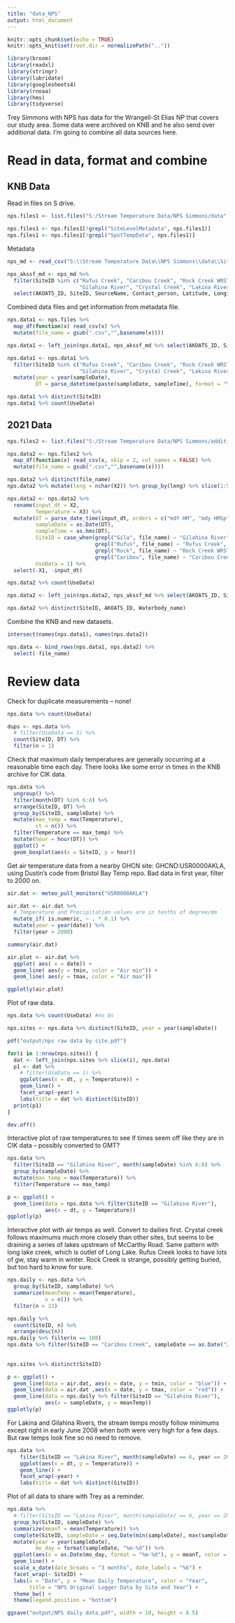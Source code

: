 ```yaml
---
title: "data_NPS"
output: html_document
---
```


```r
knitr::opts_chunk$set(echo = TRUE)
knitr::opts_knit$set(root.dir = normalizePath(".."))

library(broom)
library(readxl)
library(stringr)
library(lubridate)
library(googlesheets4)
library(rnoaa)
library(hms)
library(tidyverse)
```

Trey Simmons with NPS has data for the Wrangell-St Elias NP that covers our study area. Some data were archived on KNB and he also send over additional data. I'm going to combine all data sources here.

# Read in data, format and combine

##  KNB Data

Read in files on S drive.

```r
nps.files1 <- list.files("S:/Stream Temperature Data/NPS Simmons/data", pattern = ".csv", full.names = TRUE)

nps.files1 <- nps.files1[!grepl("SiteLevelMetadata", nps.files1)]
nps.files1 <- nps.files1[!grepl("SpotTempData", nps.files1)]
```

Metadata

```r
nps_md <- read_csv("S:\\Stream Temperature Data\\NPS Simmons\\data\\SiteLevelMetadata_Simmons.csv") 

nps_akssf_md <- nps_md %>% 
  filter(SiteID %in% c("Rufus Creek", "Caribou Creek", "Rock Creek WRST", 
                       "Gilahina River", "Crystal Creek", "Lakina River", "Long Lake Creek")) %>% 
  select(AKOATS_ID, SiteID, SourceName, Contact_person, Latitude, Longitude, Waterbody_name)

```

Combined data files and get information from metadata file.

```r
nps.data1 <- nps.files %>% 
  map_df(function(x) read_csv(x) %>% 
  mutate(file_name = gsub(".csv","",basename(x))))

nps.data1 <- left_join(nps.data1, nps_akssf_md %>% select(AKOATS_ID, SiteID, Waterbody_name))

nps.data1 <- nps.data1 %>% 
  filter(SiteID %in% c("Rufus Creek", "Caribou Creek", "Rock Creek WRST", 
                       "Gilahina River", "Crystal Creek", "Lakina River", "Long Lake Creek")) %>% 
  mutate(year = year(sampleDate),
         DT = parse_datetime(paste(sampleDate, sampleTime), format = "%Y-%m-%d %H:%M:%S")) 

nps.data1 %>% distinct(SiteID)
nps.data1 %>% count(UseData)
```

## 2021 Data

```r
nps.files2 <- list.files("S:/Stream Temperature Data/NPS Simmons/additional data 2021", pattern = ".csv", full.names = TRUE) 

nps.data2 <- nps.files2 %>% 
  map_df(function(x) read_csv(x, skip = 2, col_names = FALSE) %>% 
  mutate(file_name = gsub(".csv","",basename(x))))

nps.data2 %>% distinct(file_name)
nps.data2 %>% mutate(leng = nchar(X2)) %>% group_by(leng) %>% slice(1:5)

nps.data2 <- nps.data2 %>%
  rename(input_dt = X2,
         Temperature = X3) %>% 
  mutate(DT = parse_date_time(input_dt, orders = c("mdY HM", "mdy HMSp"), train = FALSE),
         sampleDate = as.Date(DT),
         sampleTime = as.hms(DT),
         SiteID = case_when(grepl("Gila", file_name) ~ "Gilahina River",
                            grepl("Rufus", file_name) ~ "Rufus Creek",
                            grepl("Rock", file_name) ~ "Rock Creek WRST",
                            grepl("Caribou", file_name) ~ "Caribou Creek"),
         UseData = 1) %>% 
  select(-X1, -input_dt) 

nps.data2 %>% count(UseData)

nps.data2 <- left_join(nps.data2, nps_akssf_md %>% select(AKOATS_ID, SiteID, Waterbody_name))

nps.data2 %>% distinct(SiteID, AKOATS_ID, Waterbody_name)

```
Combine the KNB and new datasets.

```r
intersect(names(nps.data1), names(nps.data2))

nps.data <- bind_rows(nps.data1, nps.data2) %>% 
  select(-file_name)

```


# Review data

Check for duplicate measurements -- none!

```r
nps.data %>% count(UseData)

dups <- nps.data %>% 
  # filter(UseData == 1) %>% 
  count(SiteID, DT) %>% 
  filter(n > 1)

```

Check that maximum daily temperatures are generally occurring at a reasonable time each day. There looks like some error in times in the KNB archive for CIK data.

```r
nps.data %>%  
  ungroup() %>% 
  filter(month(DT) %in% 6:8) %>% 
  arrange(SiteID, DT) %>% 
  group_by(SiteID, sampleDate) %>%
  mutate(max_temp = max(Temperature),
         ct = n()) %>% 
  filter(Temperature == max_temp) %>%
  mutate(hour = hour(DT)) %>% 
  ggplot() +
  geom_boxplot(aes(x = SiteID, y = hour))


```


Get air temperature data from a nearby GHCN site: GHCND:USR0000AKLA, using Dustin's code from Bristol Bay Temp repo. Bad data in first year, filter to 2000 on.

```r

air.dat <- meteo_pull_monitors("USR0000AKLA")  

air.dat <- air.dat %>% 
  # Temperature and Precipitation values are in tenths of degree/mm
  mutate_if( is.numeric, ~ . * 0.1) %>% 
  mutate(year = year(date)) %>% 
  filter(year > 2000)

summary(air.dat)

air.plot <- air.dat %>% 
  ggplot( aes( x = date)) +
  geom_line( aes(y = tmin, color = "Air min")) +
  geom_line( aes(y = tmax, color = "Air max")) 

ggplotly(air.plot) 

```


Plot of raw data.

```r
nps.data %>% count(UseData) #no 0s

nps.sites <- nps.data %>% distinct(SiteID, year = year(sampleDate))

pdf("output/nps raw data by site.pdf")

for(i in 1:nrow(nps.sites)) {
  dat <- left_join(nps.sites %>% slice(i), nps.data)
  p1 <- dat %>% 
    # filter(UseData == 1) %>%
    ggplot(aes(x = dt, y = Temperature)) +
    geom_line() +
    facet_wrap(~year) +
    labs(title = dat %>% distinct(SiteID))
  print(p1)  
}

dev.off()


```
Interactive plot of raw temperatures to see if times seem off like they are in CIK data -- possibly converted to GMT?

```r
nps.data %>% 
  filter(SiteID == "Gilahina River", month(sampleDate) %in% 6:8) %>% 
  group_by(sampleDate) %>% 
  mutate(max_temp = max(Temperature)) %>% 
  filter(Temperature == max_temp)

p <- ggplot() +
  geom_line(data = nps.data %>% filter(SiteID == "Gilahina River"),
            aes(x = dt, y = Temperature))
ggplotly(p)
```



Interactive plot with air temps as well. Convert to dailies first. 
Crystal creek follows maximums much more closely than other sites, but seems to be draining a series of lakes upstream of McCarthy Road. Same pattern with long lake creek, which is outlet of Long Lake. Rufus Creek looks to have lots of gw, stay warm in winter. Rock Creek is strange, possibly getting buried, but too hard to know for sure.

```r

nps.daily <- nps.data %>% 
  group_by(SiteID, sampleDate) %>% 
  summarize(meanTemp = mean(Temperature),
            n = n()) %>% 
  filter(n > 23)

nps.daily %>% 
  count(SiteID, n) %>% 
  arrange(desc(n))
nps.daily %>% filter(n == 180)
nps.data %>% filter(SiteID == "Caribou Creek", sampleDate == as.Date("2008-05-22"))
  
  
nps.sites %>% distinct(SiteID)

p <- ggplot() +
  geom_line(data = air.dat, aes(x = date, y = tmin, color = "blue")) +
  geom_line(data = air.dat ,aes(x = date, y = tmax, color = "red")) +
  geom_line(data = nps.daily %>% filter(SiteID == "Gilahina River"),
            aes(x = sampleDate, y = meanTemp))
ggplotly(p)
```

For Lakina and Gilahina Rivers, the stream temps mostly follow minimums except right in early June 2008 when both were very high for a few days. But raw temps look fine so no need to remove.

```r
nps.data %>% 
    filter(SiteID == "Lakina River", month(sampleDate) == 6, year == 2008) %>%
    ggplot(aes(x = dt, y = Temperature)) +
    geom_line() +
    facet_wrap(~year) +
    labs(title = dat %>% distinct(SiteID))
```

Plot of all data to share with Trey as a reminder.

```r
nps.data %>% 
  # filter(SiteID == "Lakina River", month(sampleDate) == 6, year == 2008) %>%
  group_by(SiteID, sampleDate) %>% 
  summarize(meanT = mean(Temperature)) %>%
  complete(SiteID, sampleDate = seq.Date(min(sampleDate), max(sampleDate), by = "day")) %>% 
  mutate(year = year(sampleDate),
         mo_day = format(sampleDate, "%m-%d")) %>% 
  ggplot(aes(x = as.Date(mo_day, format = "%m-%d"), y = meanT, color = as.factor(year))) +
  geom_line() +
  scale_x_date(date_breaks = "3 months", date_labels = "%b") +
  facet_wrap(~ SiteID) +
  labs(x = "Date", y = "Mean Daily Temperature", color = "Year",
       title = "NPS Original Logger Data by Site and Year") +
  theme_bw() +
  theme(legend.position = "bottom")

ggsave("output/NPS daily data.pdf", width = 10, height = 8.5)

```

